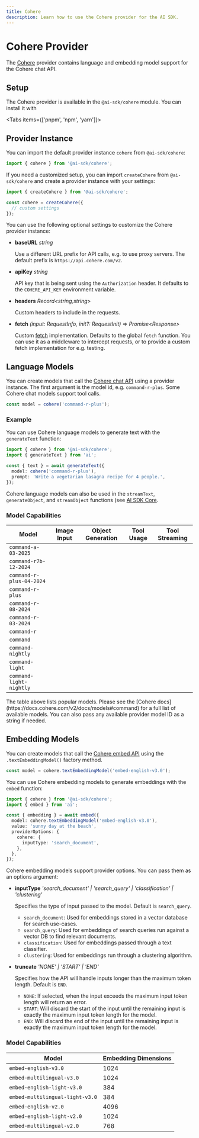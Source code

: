```yaml
---
title: Cohere
description: Learn how to use the Cohere provider for the AI SDK.
---
```


# Cohere Provider

The [Cohere](https://cohere.com/) provider contains language and embedding model support for the Cohere chat API.

## Setup

The Cohere provider is available in the `@ai-sdk/cohere` module. You can install it with

<Tabs items={['pnpm', 'npm', 'yarn']}>
  <Tab>
    <Snippet text="pnpm add @ai-sdk/cohere" dark />
  </Tab>
  <Tab>
    <Snippet text="npm install @ai-sdk/cohere" dark />
  </Tab>
  <Tab>
    <Snippet text="yarn add @ai-sdk/cohere" dark />
  </Tab>
</Tabs>

## Provider Instance

You can import the default provider instance `cohere` from `@ai-sdk/cohere`:

```ts
import { cohere } from '@ai-sdk/cohere';
```

If you need a customized setup, you can import `createCohere` from `@ai-sdk/cohere`
and create a provider instance with your settings:

```ts
import { createCohere } from '@ai-sdk/cohere';

const cohere = createCohere({
  // custom settings
});
```

You can use the following optional settings to customize the Cohere provider instance:

- **baseURL** _string_

  Use a different URL prefix for API calls, e.g. to use proxy servers.
  The default prefix is `https://api.cohere.com/v2`.

- **apiKey** _string_

  API key that is being sent using the `Authorization` header.
  It defaults to the `COHERE_API_KEY` environment variable.

- **headers** _Record&lt;string,string&gt;_

  Custom headers to include in the requests.

- **fetch** _(input: RequestInfo, init?: RequestInit) => Promise&lt;Response&gt;_

  Custom [fetch](https://developer.mozilla.org/en-US/docs/Web/API/fetch) implementation.
  Defaults to the global `fetch` function.
  You can use it as a middleware to intercept requests,
  or to provide a custom fetch implementation for e.g. testing.

## Language Models

You can create models that call the [Cohere chat API](https://docs.cohere.com/v2/docs/chat-api) using a provider instance.
The first argument is the model id, e.g. `command-r-plus`.
Some Cohere chat models support tool calls.

```ts
const model = cohere('command-r-plus');
```

### Example

You can use Cohere language models to generate text with the `generateText` function:

```ts
import { cohere } from '@ai-sdk/cohere';
import { generateText } from 'ai';

const { text } = await generateText({
  model: cohere('command-r-plus'),
  prompt: 'Write a vegetarian lasagna recipe for 4 people.',
});
```

Cohere language models can also be used in the `streamText`, `generateObject`, and `streamObject` functions
(see [AI SDK Core](/docs/ai-sdk-core).

### Model Capabilities

| Model                    | Image Input         | Object Generation   | Tool Usage          | Tool Streaming      |
| ------------------------ | ------------------- | ------------------- | ------------------- | ------------------- |
| `command-a-03-2025`      | <Cross size={18} /> | <Check size={18} /> | <Check size={18} /> | <Check size={18} /> |
| `command-r7b-12-2024`    | <Cross size={18} /> | <Check size={18} /> | <Check size={18} /> | <Check size={18} /> |
| `command-r-plus-04-2024` | <Cross size={18} /> | <Check size={18} /> | <Check size={18} /> | <Check size={18} /> |
| `command-r-plus`         | <Cross size={18} /> | <Check size={18} /> | <Check size={18} /> | <Check size={18} /> |
| `command-r-08-2024`      | <Cross size={18} /> | <Check size={18} /> | <Check size={18} /> | <Check size={18} /> |
| `command-r-03-2024`      | <Cross size={18} /> | <Check size={18} /> | <Check size={18} /> | <Check size={18} /> |
| `command-r`              | <Cross size={18} /> | <Check size={18} /> | <Check size={18} /> | <Check size={18} /> |
| `command`                | <Cross size={18} /> | <Cross size={18} /> | <Cross size={18} /> | <Cross size={18} /> |
| `command-nightly`        | <Cross size={18} /> | <Cross size={18} /> | <Cross size={18} /> | <Cross size={18} /> |
| `command-light`          | <Cross size={18} /> | <Cross size={18} /> | <Cross size={18} /> | <Cross size={18} /> |
| `command-light-nightly`  | <Cross size={18} /> | <Cross size={18} /> | <Cross size={18} /> | <Cross size={18} /> |

<Note>
  The table above lists popular models. Please see the [Cohere
  docs](https://docs.cohere.com/v2/docs/models#command) for a full list of
  available models. You can also pass any available provider model ID as a
  string if needed.
</Note>

## Embedding Models

You can create models that call the [Cohere embed API](https://docs.cohere.com/v2/reference/embed)
using the `.textEmbeddingModel()` factory method.

```ts
const model = cohere.textEmbeddingModel('embed-english-v3.0');
```

You can use Cohere embedding models to generate embeddings with the `embed` function:

```ts
import { cohere } from '@ai-sdk/cohere';
import { embed } from 'ai';

const { embedding } = await embed({
  model: cohere.textEmbeddingModel('embed-english-v3.0'),
  value: 'sunny day at the beach',
  providerOptions: {
    cohere: {
      inputType: 'search_document',
    },
  },
});
```

Cohere embedding models support provider options. You can pass them as an options argument:

- **inputType** _'search_document' | 'search_query' | 'classification' | 'clustering'_

  Specifies the type of input passed to the model. Default is `search_query`.

  - `search_document`: Used for embeddings stored in a vector database for search use-cases.
  - `search_query`: Used for embeddings of search queries run against a vector DB to find relevant documents.
  - `classification`: Used for embeddings passed through a text classifier.
  - `clustering`: Used for embeddings run through a clustering algorithm.

- **truncate** _'NONE' | 'START' | 'END'_

  Specifies how the API will handle inputs longer than the maximum token length.
  Default is `END`.

  - `NONE`: If selected, when the input exceeds the maximum input token length will return an error.
  - `START`: Will discard the start of the input until the remaining input is exactly the maximum input token length for the model.
  - `END`: Will discard the end of the input until the remaining input is exactly the maximum input token length for the model.

### Model Capabilities

| Model                           | Embedding Dimensions |
| ------------------------------- | -------------------- |
| `embed-english-v3.0`            | 1024                 |
| `embed-multilingual-v3.0`       | 1024                 |
| `embed-english-light-v3.0`      | 384                  |
| `embed-multilingual-light-v3.0` | 384                  |
| `embed-english-v2.0`            | 4096                 |
| `embed-english-light-v2.0`      | 1024                 |
| `embed-multilingual-v2.0`       | 768                  |
